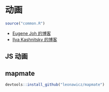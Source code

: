 # 动画

```r
source("common.R")
```

- [Eugene Joh 的博客](https://incidental-ideas.org/)
- [Ilya Kashnitsky 的博客](https://ikashnitsky.github.io/)

## JS 动画

## mapmate


```r
devtools::install_github("leonawicz/mapmate")
```

